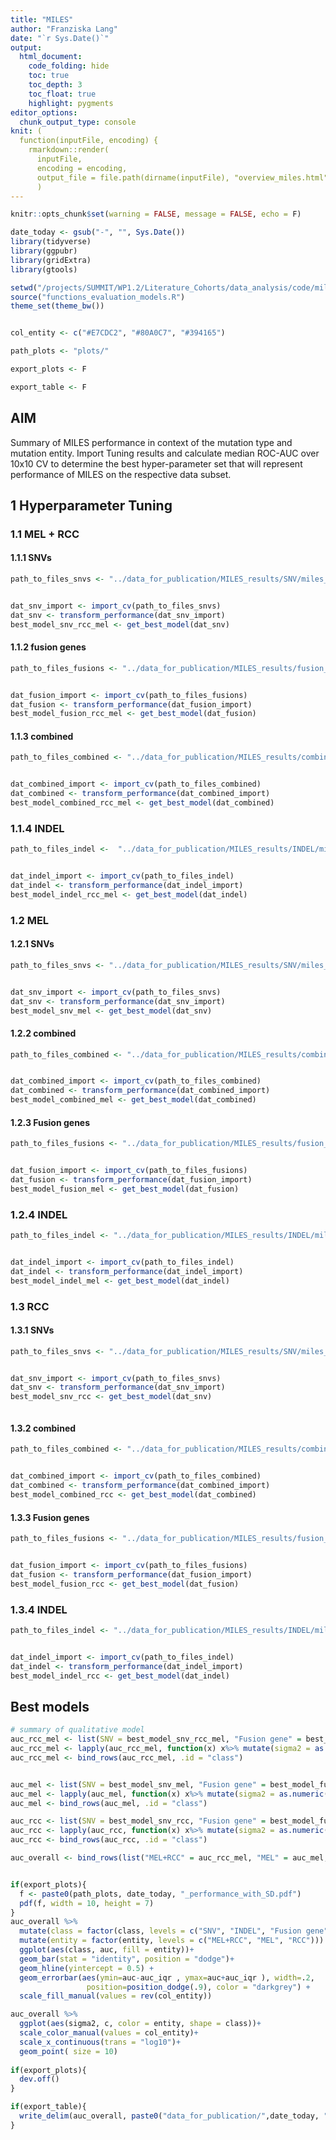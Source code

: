```yaml
---
title: "MILES"
author: "Franziska Lang"
date: "`r Sys.Date()`"
output: 
  html_document:
    code_folding: hide
    toc: true
    toc_depth: 3    
    toc_float: true
    highlight: pygments
editor_options: 
  chunk_output_type: console
knit: (
  function(inputFile, encoding) { 
    rmarkdown::render(
      inputFile, 
      encoding = encoding, 
      output_file = file.path(dirname(inputFile), "overview_miles.html")) }
      )
---
```


```r
knitr::opts_chunk$set(warning = FALSE, message = FALSE, echo = F)

date_today <- gsub("-", "", Sys.Date())
library(tidyverse)
library(ggpubr)
library(gridExtra)
library(gtools)

setwd("/projects/SUMMIT/WP1.2/Literature_Cohorts/data_analysis/code/miles_publication/data_analysis/")
source("functions_evaluation_models.R")
theme_set(theme_bw())


col_entity <- c("#E7CDC2", "#80A0C7", "#394165")

path_plots <- "plots/"

export_plots <- F

export_table <- F
```


## AIM

Summary of MILES performance in context of the mutation type and mutation entity. 
Import Tuning results and calculate median ROC-AUC over 10x10 CV to determine the best hyper-parameter set that will represent performance of MILES on the respective data subset. 

## 1 Hyperparameter Tuning

### 1.1 MEL + RCC

#### 1.1.1 SNVs

```r


path_to_files_snvs <- "../data_for_publication/MILES_results/SNV/miles_all/"


dat_snv_import <- import_cv(path_to_files_snvs)
dat_snv <- transform_performance(dat_snv_import)
best_model_snv_rcc_mel <- get_best_model(dat_snv)


```

#### 1.1.2 fusion genes


```r


path_to_files_fusions <- "../data_for_publication/MILES_results/fusion_gene//miles_all/"


dat_fusion_import <- import_cv(path_to_files_fusions)
dat_fusion <- transform_performance(dat_fusion_import)
best_model_fusion_rcc_mel <- get_best_model(dat_fusion)


```


#### 1.1.3 combined


```r


path_to_files_combined <- "../data_for_publication/MILES_results/combined///miles_all/"


dat_combined_import <- import_cv(path_to_files_combined)
dat_combined <- transform_performance(dat_combined_import)
best_model_combined_rcc_mel <- get_best_model(dat_combined)

```



### 1.1.4 INDEL

```r


path_to_files_indel <-  "../data_for_publication/MILES_results/INDEL/miles_all/"


dat_indel_import <- import_cv(path_to_files_indel)
dat_indel <- transform_performance(dat_indel_import)
best_model_indel_rcc_mel <- get_best_model(dat_indel)


```


### 1.2 MEL

#### 1.2.1 SNVs

```r


path_to_files_snvs <- "../data_for_publication/MILES_results/SNV/miles_mel/"


dat_snv_import <- import_cv(path_to_files_snvs)
dat_snv <- transform_performance(dat_snv_import)
best_model_snv_mel <- get_best_model(dat_snv)


```

#### 1.2.2 combined


```r


path_to_files_combined <- "../data_for_publication/MILES_results/combined//miles_mel/"


dat_combined_import <- import_cv(path_to_files_combined)
dat_combined <- transform_performance(dat_combined_import)
best_model_combined_mel <- get_best_model(dat_combined)


```


#### 1.2.3 Fusion genes

```r


path_to_files_fusions <- "../data_for_publication/MILES_results/fusion_gene/miles_mel/"


dat_fusion_import <- import_cv(path_to_files_fusions)
dat_fusion <- transform_performance(dat_fusion_import)
best_model_fusion_mel <- get_best_model(dat_fusion)

```



### 1.2.4 INDEL

```r


path_to_files_indel <- "../data_for_publication/MILES_results/INDEL/miles_mel/"


dat_indel_import <- import_cv(path_to_files_indel)
dat_indel <- transform_performance(dat_indel_import)
best_model_indel_mel <- get_best_model(dat_indel)


```

### 1.3 RCC

#### 1.3.1 SNVs

```r


path_to_files_snvs <- "../data_for_publication/MILES_results/SNV/miles_rcc/"


dat_snv_import <- import_cv(path_to_files_snvs)
dat_snv <- transform_performance(dat_snv_import)
best_model_snv_rcc <- get_best_model(dat_snv)



```

#### 1.3.2 combined


```r


path_to_files_combined <- "../data_for_publication/MILES_results/combined//miles_rcc/"


dat_combined_import <- import_cv(path_to_files_combined)
dat_combined <- transform_performance(dat_combined_import)
best_model_combined_rcc <- get_best_model(dat_combined)

```


#### 1.3.3 Fusion genes

```r


path_to_files_fusions <- "../data_for_publication/MILES_results/fusion_gene///miles_rcc/"


dat_fusion_import <- import_cv(path_to_files_fusions)
dat_fusion <- transform_performance(dat_fusion_import)
best_model_fusion_rcc <- get_best_model(dat_fusion)


```



### 1.3.4 INDEL

```r


path_to_files_indel <- "../data_for_publication/MILES_results/INDEL/miles_rcc/"


dat_indel_import <- import_cv(path_to_files_indel)
dat_indel <- transform_performance(dat_indel_import)
best_model_indel_rcc <- get_best_model(dat_indel)

```


## Best models


```r

# summary of qualitative model 
auc_rcc_mel <- list(SNV = best_model_snv_rcc_mel, "Fusion gene" = best_model_fusion_rcc_mel, "INDEL" = best_model_indel_rcc_mel, "combined" = best_model_combined_rcc_mel)
auc_rcc_mel <- lapply(auc_rcc_mel, function(x) x%>% mutate(sigma2 = as.numeric(sigma2), c = as.numeric(c)))
auc_rcc_mel <- bind_rows(auc_rcc_mel, .id = "class")


auc_mel <- list(SNV = best_model_snv_mel, "Fusion gene" = best_model_fusion_mel, "INDEL" = best_model_indel_mel, "combined" = best_model_combined_mel)
auc_mel <- lapply(auc_mel, function(x) x%>% mutate(sigma2 = as.numeric(sigma2), c = as.numeric(c)))
auc_mel <- bind_rows(auc_mel, .id = "class")

auc_rcc <- list(SNV = best_model_snv_rcc, "Fusion gene" = best_model_fusion_rcc, "INDEL" = best_model_indel_rcc, "combined" = best_model_combined_rcc)
auc_rcc <- lapply(auc_rcc, function(x) x%>% mutate(sigma2 = as.numeric(sigma2), c = as.numeric(c)))
auc_rcc <- bind_rows(auc_rcc, .id = "class")

auc_overall <- bind_rows(list("MEL+RCC" = auc_rcc_mel, "MEL" = auc_mel, "RCC" = auc_rcc), .id = "entity")


if(export_plots){
  f <- paste0(path_plots, date_today, "_performance_with_SD.pdf")
  pdf(f, width = 10, height = 7)
}
auc_overall %>%
  mutate(class = factor(class, levels = c("SNV", "INDEL", "Fusion gene", "combined"))) %>%
  mutate(entity = factor(entity, levels = c("MEL+RCC", "MEL", "RCC"))) %>%
  ggplot(aes(class, auc, fill = entity))+
  geom_bar(stat = "identity", position = "dodge")+
  geom_hline(yintercept = 0.5) +
  geom_errorbar(aes(ymin=auc-auc_iqr , ymax=auc+auc_iqr ), width=.2,
                 position=position_dodge(.9), color = "darkgrey") +
  scale_fill_manual(values = rev(col_entity))

auc_overall %>%
  ggplot(aes(sigma2, c, color = entity, shape = class))+
  scale_color_manual(values = col_entity)+
  scale_x_continuous(trans = "log10")+
  geom_point( size = 10)
  
if(export_plots){
  dev.off()
}

if(export_table){
  write_delim(auc_overall, paste0("data_for_publication/",date_today, "_performance_models_with_SD.tsv"), delim = "\t")
}




```
